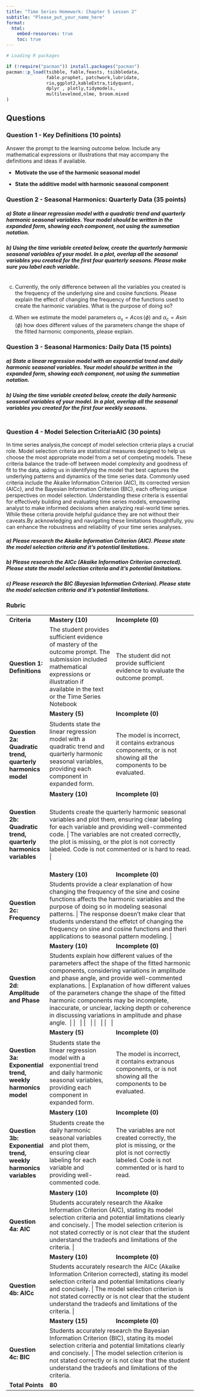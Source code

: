 ```yaml
---
title: "Time Series Homework: Chapter 5 Lesson 2"
subtitle: "Please_put_your_name_here"
format: 
  html:
    embed-resources: true
    toc: true
---
```


```r

# Loading R packages

if (!require("pacman")) install.packages("pacman")
pacman::p_load(tsibble, fable,feasts, tsibbledata,
               fable.prophet, patchwork,lubridate, 
               rio,ggplot2,kableExtra,tidyquant, 
               dplyr , plotly,tidymodels, 
               multilevelmod,nlme, broom.mixed
)
```

## Questions

### Question 1 - Key Definitions (10 points)

Answer the prompt to the learning outcome below. Include any mathematical expressions or illustrations that may accompany the definitions and ideas if available.

::: {.callout-note title="Answer" icon="false"}
-   **Motivate the use of the harmonic seasonal model** <!-- Delete this and put your answer here. -->

-   **State the additive model with harmonic seasonal component** <!-- Delete this and put your answer here. -->
:::

### Question 2 - Seasonal Harmonics: Quarterly Data (35 points)

##### a)  State a linear regression model with a quadratic trend and quarterly harmonic seasonal variables. Your model should be written in the expanded form, showing each component, not using the summation notation.

::: {.callout-note title="Answer" icon="false"}
<!-- Delete this and put your answer here. The three colons mark the end of your answer. -->
:::

##### b)  Using the time variable created below, create the quarterly harmonic seasonal variables of your model. In a plot, overlap all the seasonal variables you created for the first four quarterly seasons. Please make sure you label each variable.

::: {.callout-note title="Answer" icon="false"}
```r



```
:::

c)  Currently, the only difference between all the variables you created is the frequency of the underlying sine and cosine functions. Please explain the effect of changing the frequency of the functions used to create the harmonic variables. What is the purpose of doing so?

::: {.callout-note title="Answer" icon="false"}
<!-- Delete this and put your answer here. The three colons mark the end of your answer. -->
:::

d)  When we estimate the model parameters $\alpha_{s}=A\cos(\phi)$ and $\alpha_{c}= A\sin(\phi)$ how does different values of the parameters change the shape of the fitted harmonic components, please explain.

::: {.callout-note title="Answer" icon="false"}
<!-- Delete this and put your answer here. The three colons mark the end of your answer. -->
:::

### Question 3 - Seasonal Harmonics: Daily Data (15 points)

##### a)  State a linear regression model with an exponential trend and daily harmonic seasonal variables. Your model should be written in the expanded form, showing each component, not using the summation notation.

::: {.callout-note title="Answer" icon="false"}
<!-- Delete this and put your answer here. The three colons mark the end of your answer. -->
:::

##### b)  Using the time variable created below, create the daily harmonic seasonal variables of your model. In a plot, overlap all the seasonal variables you created for the first four weekly seasons.

::: {.callout-note title="Answer" icon="false"}
```r



```
:::

### Question 4 - Model Selection CriteriaAIC (30 points)

In time series analysis,the concept of model selection criteria plays a crucial role. Model selection criteria are statistical measures designed to help us choose the most appropriate model from a set of competing models. These criteria balance the trade-off between model complexity and goodness of fit to the data, aiding us in identifying the model that best captures the underlying patterns and dynamics of the time series data. Commonly used criteria include the Akaike Information Criterion (AIC), its corrected version (AICc), and the Bayesian Information Criterion (BIC), each offering unique perspectives on model selection. Understanding these criteria is essential for effectively building and evaluating time series models, empowering analyst to make informed decisions when analyzing real-world time series. While these criteria provide helpful guidance they are not without their caveats.By acknowledging and navigating these limitations thoughtfully, you can enhance the robustness and reliability of your time series analyses.

##### a)  Please research the Akaike Information Criterion (AIC). Please state the model selection criteria and it's potential limitations.

::: {.callout-note title="Answer" icon="false"}
<!-- Delete this and put your answer here. The three colons mark the end of your answer. -->
:::

##### b)  Please research the AICc (Akaike Information Criterion corrected). Please state the model selection criteria and it's potential limitations.

::: {.callout-note title="Answer" icon="false"}
<!-- Delete this and put your answer here. The three colons mark the end of your answer. -->
:::

##### c)  Please research the BIC (Bayesian Information Criterion). Please state the model selection criteria and it's potential limitations.

::: {.callout-note title="Answer" icon="false"}
<!-- Delete this and put your answer here. The three colons mark the end of your answer. -->
:::

### Rubric

+----------------------------------------------------------------------+-----------------------------------------------------------------------------------------------------------------------------------------------------------------------------------------------------------+-----------------------------------------------------------------------------------------------------------------------------------------------------------------------------------------------------------------------------------------+
| **Criteria**                                                         | **Mastery (10)**                                                                                                                                                                                          | **Incomplete (0)**                                                                                                                                                                                                                      |
+----------------------------------------------------------------------+-----------------------------------------------------------------------------------------------------------------------------------------------------------------------------------------------------------+-----------------------------------------------------------------------------------------------------------------------------------------------------------------------------------------------------------------------------------------+
| #### **Question 1: Definitions**                                     | The student provides sufficient evidence of mastery of the outcome prompt. The submission included mathematical expressions or illustration if available in the text or the Time Series Notebook          | The student did not provide sufficient evidence to evaluate the outcome prompt.                                                                                                                                                         |
+----------------------------------------------------------------------+-----------------------------------------------------------------------------------------------------------------------------------------------------------------------------------------------------------+-----------------------------------------------------------------------------------------------------------------------------------------------------------------------------------------------------------------------------------------+
|                                                                      | **Mastery (5)**                                                                                                                                                                                           | **Incomplete (0)**                                                                                                                                                                                                                      |
+----------------------------------------------------------------------+-----------------------------------------------------------------------------------------------------------------------------------------------------------------------------------------------------------+-----------------------------------------------------------------------------------------------------------------------------------------------------------------------------------------------------------------------------------------+
| #### **Question 2a: Quadratic trend, quarterly harmonics model**     | Students state the linear regression model with a quadratic trend and quarterly harmonic seasonal variables, providing each component in expanded form.                                                   | The model is incorrect, it contains extranous components, or is not showing all the components to be evaluated.                                                                                                                         |
+----------------------------------------------------------------------+-----------------------------------------------------------------------------------------------------------------------------------------------------------------------------------------------------------+-----------------------------------------------------------------------------------------------------------------------------------------------------------------------------------------------------------------------------------------+
|                                                                      | **Mastery (10)**                                                                                                                                                                                          | **Incomplete (0)**                                                                                                                                                                                                                      |
+----------------------------------------------------------------------+-----------------------------------------------------------------------------------------------------------------------------------------------------------------------------------------------------------+-----------------------------------------------------------------------------------------------------------------------------------------------------------------------------------------------------------------------------------------+
| #### **Question 2b: Quadratic trend, quarterly harmonics variables** | Students create the quarterly harmonic seasonal variables and plot them, ensuring clear labeling for each variable and providing well-commented code.	                                                     | The variables are not created correctly, the plot is missing, or the plot is not correctly labeled. Code is not commented or is hard to read.                                                                                           |
+----------------------------------------------------------------------+-----------------------------------------------------------------------------------------------------------------------------------------------------------------------------------------------------------+-----------------------------------------------------------------------------------------------------------------------------------------------------------------------------------------------------------------------------------------+
|                                                                      | **Mastery (10)**                                                                                                                                                                                          | **Incomplete (0)**                                                                                                                                                                                                                      |
+----------------------------------------------------------------------+-----------------------------------------------------------------------------------------------------------------------------------------------------------------------------------------------------------+-----------------------------------------------------------------------------------------------------------------------------------------------------------------------------------------------------------------------------------------+
| #### **Question 2c: Frequency**                                      | Students provide a clear explanation of how changing the frequency of the sine and cosine functions affects the harmonic variables and the purpose of doing so in modeling seasonal patterns.	             | The response doesn't make clear that students understand the effetct of changing the frequency on sine and cosine functions and theri applications to seasonal pattern modeling.                                                        |
+----------------------------------------------------------------------+-----------------------------------------------------------------------------------------------------------------------------------------------------------------------------------------------------------+-----------------------------------------------------------------------------------------------------------------------------------------------------------------------------------------------------------------------------------------+
|                                                                      | **Mastery (10)**                                                                                                                                                                                          | **Incomplete (0)**                                                                                                                                                                                                                      |
+----------------------------------------------------------------------+-----------------------------------------------------------------------------------------------------------------------------------------------------------------------------------------------------------+-----------------------------------------------------------------------------------------------------------------------------------------------------------------------------------------------------------------------------------------+
| #### **Question 2d: Amplitude and Phase**                            | Students explain how different values of the parameters affect the shape of the fitted harmonic components, considering variations in amplitude and phase angle, and provide well-commented explanations.	 | Explanation of how different values of the parameters change the shape of the fitted harmonic components may be incomplete, inaccurate, or unclear, lacking depth or coherence in discussing variations in amplitude and phase angle. \ |
|                                                                      |                                                                                                                                                                                                           | \                                                                                                                                                                                                                                       |
|                                                                      |                                                                                                                                                                                                           | \                                                                                                                                                                                                                                       |
|                                                                      |                                                                                                                                                                                                           | \                                                                                                                                                                                                                                       |
|                                                                      |                                                                                                                                                                                                           | \                                                                                                                                                                                                                                       |
+----------------------------------------------------------------------+-----------------------------------------------------------------------------------------------------------------------------------------------------------------------------------------------------------+-----------------------------------------------------------------------------------------------------------------------------------------------------------------------------------------------------------------------------------------+
|                                                                      | **Mastery (5)**                                                                                                                                                                                           | **Incomplete (0)**                                                                                                                                                                                                                      |
+----------------------------------------------------------------------+-----------------------------------------------------------------------------------------------------------------------------------------------------------------------------------------------------------+-----------------------------------------------------------------------------------------------------------------------------------------------------------------------------------------------------------------------------------------+
| #### **Question 3a:  Exponential trend, weekly harmonics model**     | Students state the linear regression model with a exponential trend and daily harmonic seasonal variables, providing each component in expanded form.                                                     | The model is incorrect, it contains extranous components, or is not showing all the components to be evaluated.                                                                                                                         |
+----------------------------------------------------------------------+-----------------------------------------------------------------------------------------------------------------------------------------------------------------------------------------------------------+-----------------------------------------------------------------------------------------------------------------------------------------------------------------------------------------------------------------------------------------+
|                                                                      | **Mastery (10)**                                                                                                                                                                                          | **Incomplete (0)**                                                                                                                                                                                                                      |
+----------------------------------------------------------------------+-----------------------------------------------------------------------------------------------------------------------------------------------------------------------------------------------------------+-----------------------------------------------------------------------------------------------------------------------------------------------------------------------------------------------------------------------------------------+
| #### **Question 3b: Exponential trend, weekly harmonics variables**  | Students create the daily harmonic seasonal variables and plot them, ensuring clear labeling for each variable and providing well-commented code.                                                         | The variables are not created correctly, the plot is missing, or the plot is not correctly labeled. Code is not commented or is hard to read.                                                                                           |
+----------------------------------------------------------------------+-----------------------------------------------------------------------------------------------------------------------------------------------------------------------------------------------------------+-----------------------------------------------------------------------------------------------------------------------------------------------------------------------------------------------------------------------------------------+
|                                                                      | **Mastery (10)**                                                                                                                                                                                          | **Incomplete (0)**                                                                                                                                                                                                                      |
+----------------------------------------------------------------------+-----------------------------------------------------------------------------------------------------------------------------------------------------------------------------------------------------------+-----------------------------------------------------------------------------------------------------------------------------------------------------------------------------------------------------------------------------------------+
| #### **Question 4a: AIC**                                            | Students accurately research the Akaike Information Criterion (AIC), stating its model selection criteria and potential limitations clearly and concisely.	                                                | The model selection criterion is not stated correctly or is not clear that the student understand the tradeofs and limitations of the criteria.                                                                                         |
+----------------------------------------------------------------------+-----------------------------------------------------------------------------------------------------------------------------------------------------------------------------------------------------------+-----------------------------------------------------------------------------------------------------------------------------------------------------------------------------------------------------------------------------------------+
|                                                                      | **Mastery (10)**                                                                                                                                                                                          | **Incomplete (0)**                                                                                                                                                                                                                      |
+----------------------------------------------------------------------+-----------------------------------------------------------------------------------------------------------------------------------------------------------------------------------------------------------+-----------------------------------------------------------------------------------------------------------------------------------------------------------------------------------------------------------------------------------------+
| #### **Question 4b: AICc**                                           | Students accurately research the AICc (Akaike Information Criterion corrected), stating its model selection criteria and potential limitations clearly and concisely.	                                     | The model selection criterion is not stated correctly or is not clear that the student understand the tradeofs and limitations of the criteria.                                                                                         |
+----------------------------------------------------------------------+-----------------------------------------------------------------------------------------------------------------------------------------------------------------------------------------------------------+-----------------------------------------------------------------------------------------------------------------------------------------------------------------------------------------------------------------------------------------+
|                                                                      | **Mastery (15)**                                                                                                                                                                                          | **Incomplete (0)**                                                                                                                                                                                                                      |
+----------------------------------------------------------------------+-----------------------------------------------------------------------------------------------------------------------------------------------------------------------------------------------------------+-----------------------------------------------------------------------------------------------------------------------------------------------------------------------------------------------------------------------------------------+
| #### **Question 4c: BIC**                                            | Students accurately research the Bayesian Information Criterion (BIC), stating its model selection criteria and potential limitations clearly and concisely.	                                              | The model selection criterion is not stated correctly or is not clear that the student understand the tradeofs and limitations of the criteria.                                                                                         |
+----------------------------------------------------------------------+-----------------------------------------------------------------------------------------------------------------------------------------------------------------------------------------------------------+-----------------------------------------------------------------------------------------------------------------------------------------------------------------------------------------------------------------------------------------+
| **Total Points**                                                     | **80**                                                                                                                                                                                                    |                                                                                                                                                                                                                                         |
+----------------------------------------------------------------------+-----------------------------------------------------------------------------------------------------------------------------------------------------------------------------------------------------------+-----------------------------------------------------------------------------------------------------------------------------------------------------------------------------------------------------------------------------------------+
